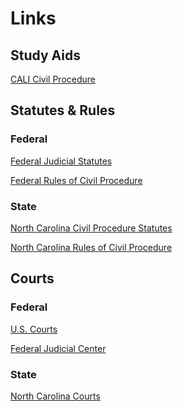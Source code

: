 # Links {.unnumbered}

## Study Aids {.unnumbered}

[CALI Civil Procedure](https://www.cali.org/category/1l-first-year-lesson-topics/civil-procedure)

## Statutes & Rules {.unnumbered}

### Federal

[Federal Judicial Statutes](https://www.law.cornell.edu/uscode/text/28)

[Federal Rules of Civil Procedure](https://www.law.cornell.edu/rules/frcp)

### State

[North Carolina Civil Procedure Statutes](https://www.ncleg.gov/Laws/GeneralStatuteSections/Chapter1)

[North Carolina Rules of Civil Procedure](https://www.ncleg.gov/Laws/GeneralStatuteSections/Chapter1A)

## Courts {.unnumbered}

### Federal

[U.S. Courts](https://www.uscourts.gov/)

[Federal Judicial Center](https://www.fjc.gov/)

### State

[North Carolina Courts](https://www.nccourts.gov/)
